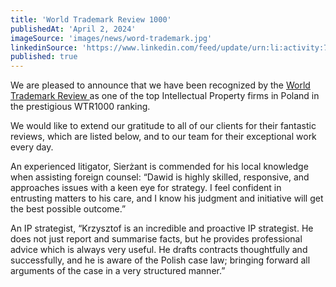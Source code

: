 ```yaml
---
title: 'World Trademark Review 1000'
publishedAt: 'April 2, 2024'
imageSource: 'images/news/word-trademark.jpg'
linkedinSource: 'https://www.linkedin.com/feed/update/urn:li:activity:7164207012992557056/'
published: true
---
```



We are pleased to announce that we have been recognized by the [World Trademark Review ](https://www.linkedin.com/company/world-trademark-review) as one of the top Intellectual Property firms in Poland in the prestigious WTR1000 ranking.

We would like to extend our gratitude to all of our clients for their fantastic reviews, which are listed below, and to our team for their exceptional work every day.

 An experienced litigator, Sierżant is commended for his local knowledge when assisting foreign counsel: “Dawid is highly skilled, responsive, and approaches issues with a keen eye for strategy. I feel confident in entrusting matters to his care, and I know his judgment and initiative will get the best possible outcome.”

An IP strategist, “Krzysztof is an incredible and proactive IP strategist. He does not just report and summarise facts, but he provides professional advice which is always very useful. He drafts contracts thoughtfully and successfully, and he is aware of the Polish case law; bringing forward all arguments of the case in a very structured manner.”
